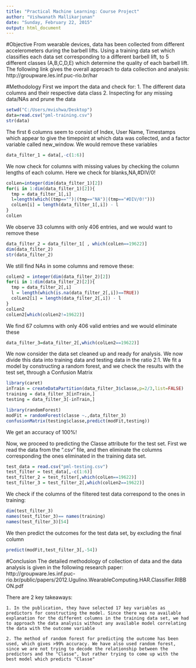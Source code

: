 ```yaml
---
title: "Practical Machine Learning: Course Project"
author: "Vishwanath Mallikarjunan"
date: "Sunday, February 22, 2015"
output: html_document
---
```



#Objective
From wearable devices, data has been collected from different accelerometers during the barbell lifts. Using a training data set which classifies each data set corresponding to a different barbell lift, to 5 different classes (A,B,C,D,E) which determine the quality of each barbell lift. 
The following link gives the overall approach to data collection and analysis:
http://groupware.les.inf.puc-rio.br/har

  
    
#Methodology
First we import the data and check for:
    1. The different data columns and their respective data class
    2. Inspecting for any missing data/NAs and prune the data
```r
setwd("C:/Users/mvishwa/Desktop")
data=read.csv("pml-training.csv")
str(data)
```

The first 6 columns seem to consist of Index, User Name, Timestamps which appear to give the timepoint at which data was collected, and a factor variable called new_window. We would remove these variables 

```r
data_filter_1 = data[,-c(1:6)]
```



We now check for columns with missing values by checking the column lengths of each column. Here we check for blanks,NA,#DIV/0!

```r
colLen=integer(dim(data_filter_1)[2])
for(i in 1:dim(data_filter_1)[2]){
  tmp = data_filter_1[,i]
  l=length(which((tmp=="")|(tmp=="NA")|(tmp=="#DIV/0!")))
  colLen[i] = length(data_filter_1[,i]) - l
}
colLen
```



We observe 33 columns with only 406 entries, and we would want to remove these

```r
data_filter_2 = data_filter_1[ , which(colLen==19622)]
dim(data_filter_2)
str(data_filter_2)
```



We still find NAs in some columns and remove these:

```r
colLen2 = integer(dim(data_filter_2)[2])
for(i in 1:dim(data_filter_2)[2]){
  tmp = data_filter_2[,i]
  l = length(which(is.na(data_filter_2[,i])==TRUE))
  colLen2[i] = length(data_filter_2[,i]) - l
}
colLen2
colLen2[which(colLen2!=19622)]
```



We find 67 columns with only 406 valid entries and we would eliminate these

```r
data_filter_3=data_filter_2[,which(colLen2==19622)]
```



We now consider the data set cleaned up and ready for analysis. We now divide this data into training data and testing data in the ratio 2:1. We fit a model by constructing a random forest, and we check the results with the test set, through a Confusion Matrix

```r
library(caret)
inTrain = createDataPartition(data_filter_3$classe,p=2/3,list=FALSE)
training = data_filter_3[inTrain,]
testing = data_filter_3[-inTrain,]

library(randomForest)
modFit = randomForest(classe ~.,data_filter_3)
confusionMatrix(testing$classe,predict(modFit,testing))
```



We get an accuracy of 100%!

Now, we proceed to predicting the Classe attribute for the test set. First we read the data from the ".csv" file, and then eliminate the columns corresponding the ones eliminated in the training data set. 

```r
test_data = read.csv("pml-testing.csv")
test_filter = test_data[,-c(1:6)]
test_filter_2 = test_filter[,which(colLen==19622)]
test_filter_3 = test_filter_2[,which(colLen2==19622)]
```



We check if the columns of the filtered test data correspond to the ones in training:

```r
dim(test_filter_3)
names(test_filter_3)== names(training)
names(test_filter_3)[54]
```


We then predict the outcomes for the test data set, by excluding the final column

```r
predict(modFit,test_filter_3[,-54])
```


#Conclusion
The detailed methodology of collection of data and the data analysis is given in the following research paper:
http://groupware.les.inf.puc-rio.br/public/papers/2012.Ugulino.WearableComputing.HAR.Classifier.RIBBON.pdf

There are 2 key takeaways:

    1. In the publication, they have selected 17 key variables as predictors for constructing the model. Since there was no available explanation for the different columns in the training data set, we had to approach the data analysis without any available model correlating the data with the outcome variable
    
    2. The method of random forest for predicting the outcome has been used, which gives >99% accuracy. We have also used random forest, since we are not trying to decode the relationship between the predictors and the "Classe", but rather trying to come up with the best model which predicts "Classe"
